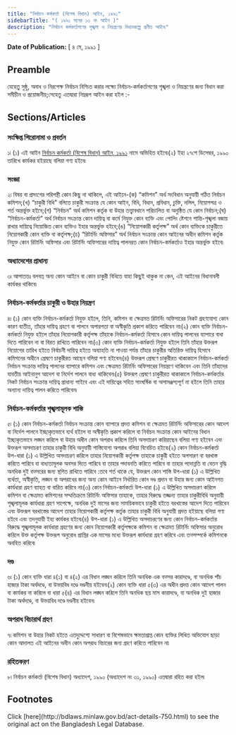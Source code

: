 ```yaml
---
title: "নির্বাচন কর্মকর্তা (বিশেষ বিধান) আইন, ১৯৯১"
sidebarTitle: "( ১৯৯১ সনের ১৩ নং আইন )"
description: "নির্বাচন কর্মকর্তাগণের শৃঙ্খলা ও নিয়ন্ত্রণের বিধানকল্পে প্রণীত আইন৷"
---
```


**Date of Publication:** [ ৪ মে, ১৯৯১ ]

## Preamble

যেহেতু সুষ্ঠু, অবাধ ও নিরপেক্ষ নির্বাচন নিশ্চিত করার লক্ষ্যে নির্বাচন-কর্মকর্তাগণের শৃঙ্খলা ও নিয়ন্ত্রণের জন্য বিধান করা সমীচীন ও প্রয়োজনীয়;সেহেতু এতদ্বারা নিম্নরূপ আইন করা হইল :-

## Sections/Articles

### সংক্ষিপ্ত শিরোনামা ও প্রবর্তন

১৷ (১) এই আইন [নির্বাচন কর্মকর্তা (বিশেষ বিধান) আইন, ১৯৯১](/act-750.html "নির্বাচন কর্মকর্তা (বিশেষ বিধান) আইন, ১৯৯১") নামে অভিহিত হইবে৷(২) ইহা ২৭শে ডিসেম্বর, ১৯৯০ তারিখে কার্যকর হইয়াছে বলিয়া গণ্য হইবে৷

### সংজ্ঞা

২৷ বিষয় বা প্রসংগের পরিপন্থী কোন কিছু না থাকিলে, এই আইনে-(ক) “কমিশন” অর্থ সংবিধান অনুযায়ী গঠিত নির্বাচন কমিশন;(খ) “চাকুরী বিধি” বলিতে চাকুরী সংক্রান্ত যে কোন আইন, বিধি, বিধান, প্রবিধান, চুক্তি, দলিল, নিয়োগপত্র ও শর্ত অন্তর্ভুক্ত হইবে;(গ) “নির্বাচন” অর্থ কমিশন কর্তৃক বা উহার তত্ত্বাবধানে পরিচালিত বা অনুষ্ঠিত যে কোন নির্বাচন;(ঘ) “নির্বাচন-কর্মকর্তা” অর্থ নির্বাচন সংক্রান্ত কোন দায়িত্ব বা কর্মে নিযুক্ত কোন ব্যক্তি এবং পোলিং ষ্টেশনে শান্তি-শৃঙ্খলা বজায় রাখার দায়িত্বে নিয়োজিত কোন ব্যক্তিও ইহার অন্তর্ভুক্ত হইবে;(ঙ) “নিয়োগকারী কর্তৃপক্ষ” অর্থ কোন ব্যক্তিকে চাকুরীতে নিয়োগকারী কোন ব্যক্তি বা কর্তৃপক্ষ;(চ) “রিটার্নিং অফিসার” অর্থ নির্বাচন সংক্রান্ত কোন আইনের অধীন কমিশন কর্তৃক নিযুক্ত কোন রিটার্নিং অফিসার এবং রিটার্নিং অফিসারের দায়িত্ব পালনরত কোন নির্বাচন-কর্মকর্তাও ইহার অন্তর্ভুক্ত হইবে৷

### অধ্যাদেশের প্রাধান্য

৩৷ আপাততঃ বলবত্ অন্য কোন আইনে বা কোন চাকুরী বিধিতে যাহা কিছুই থাকুক না কেন, এই আইনের বিধানাবলী কার্যকর থাকিবে৷

### নির্বাচন-কর্মকর্তার চাকুরী ও উহার নিয়ন্ত্রণ

৪৷ (১) কোন ব্যক্তি নির্বাচন-কর্মকর্তা নিযুক্ত হইলে, তিনি, কমিশন বা ক্ষেত্রমত রিটার্নিং অফিসারের নিকট গ্রহণযোগ্য কোন কারণ ব্যতীত, তাঁহার দায়িত্ব গ্রহণে বা পালনে অপারগতা বা অস্বীকৃতি প্রকাশ করিতে পারিবেন না৷(২) কোন ব্যক্তি নির্বাচন-কর্মকর্তা নিযুক্ত হইলে তাঁহার নিয়োগকারী কর্তৃপক্ষ তাঁহাকে নির্বাচন-কর্মকর্তা হিসাবে কোন দায়িত্ব পালনের ব্যাপারে বাধা দিতে পারিবেন না বা বিরত রাখিতে পারিবেন না৷(৩) কোন ব্যক্তি নির্বাচন-কর্মকর্তা নিযুক্ত হইলে তিনি তাঁহার উক্তরূপ নিয়োগের তারিখ হইতে নির্বাচনী দায়িত্ব হইতে অব্যাহতি না পাওয়া পর্যন্ত তাঁহার চাকুরীর অতিরিক্ত দায়িত্ব হিসাবে কমিশনের অধীনে প্রেষণে চাকুরীরত আছেন বলিয়া গণ্য হইবেন৷(৪) উক্তরূপ প্রেষণে চাকুরীরত থাকাকালে নির্বাচন-কর্মকর্তা নির্বাচন সংক্রান্ত দায়িত্ব পালনের ব্যাপারে কমিশন এবং ক্ষেত্রমত রিটার্নিং অফিসারের নিয়ন্ত্রণে থাকিবেন এবং তিনি তাঁহাদের যাবতীয় আইনানুগ আদেশ বা নির্দেশ পালনে বাধ্য থাকিবেন৷(৫) উক্তরূপ প্রেষণে চাকুরীরত থাকাকালে নির্বাচন-কর্মকর্তার নিকট নির্বাচন সংক্রান্ত দায়িত্ব প্রাধান্য পাইবে এবং এই দায়িত্বের সহিত সাংঘর্ষিক বা অসামঞ্জস্যপূর্ণ না হইলে তিনি তাহার অন্যান্য দায়িত্ব পালন করিতে পারিবেন৷

### নির্বাচন-কর্মকর্তার শৃঙ্খলামূলক শাস্তি

৫৷ (১) কোন নির্বাচন-কর্মকর্তা নির্বাচন সংক্রান্ত কোন ব্যাপারে প্রদত্ত কমিশন বা ক্ষেত্রমত রিটার্নিং অফিসারের কোন আদেশ বা নির্দেশ পালনে ইচ্ছাকৃতভাবে ব্যর্থ হইলে বা অস্বীকৃতি প্রকাশ করিলে বা নির্বাচন সংক্রান্ত কোন আইনের বিধান ইচ্ছাকৃতভাবে লঙ্ঘন করিলে বা উহার অধীন কোন অপরাধ করিলে তিনি অসদাচরণ করিয়াছেন বলিয়া গণ্য হইবেন এবং উক্তরূপ অসদাচরণ তাহার চাকুরী বিধি অনুযায়ী শাস্তিযোগ্য অপরাধ বলিয়া বিবেচিত হইবে৷(২) কোন নির্বাচন-কর্মকর্তা উপ-ধারা (১) এ উল্লিখিত অসদাচরণ করিলে তাহার নিয়োগকারী কর্তৃপক্ষ তাহাকে চাকুরী হইতে অপসারণ বা বরখাস্ত করিতে পারিবে বা বাধ্যতামূলক অবসর দিতে পারিবে বা তাহার পদাবনতি করিতে পারিবে বা তাহার পদোন্নতি বা বেতন বৃদ্ধি অনধিক দুই বত্সরের জন্য স্থগিত রাখিতে পারিবে :তবে শর্ত থাকে যে, উক্তরূপ কোন শাস্তি উপ-ধারা (১) এ উল্লিখিত ব্যর্থতা, অস্বীকৃতি, লঙ্ঘন বা অপরাধের জন্য অন্য কোন আইনে নির্ধারিত কোন দণ্ড প্রদান বা উহার জন্য কোন আইনগত কার্যধারা গ্রহণ ব্যাহত বা বারিত করিবে না৷(৩) কোন নির্বাচন-কর্মকর্তা উপ-ধারা (১) এ উল্লিখিত অসদাচরণ করিলে কমিশন বা ক্ষেত্রমত কমিশনের সম্মতিক্রমে রিটার্নিং অফিসার তাহাকে, তাহার বিরুদ্ধে তজ্জন্য তাহার চাকুরীবিধি অনুযায়ী শৃঙ্খলামূলক কার্যধারা গ্রহণ সাপেক্ষে, অনধিক দুই মাসের জন্য সাময়িকভাবে চাকুরী হইতে বরখাস্তের আদেশ দিতে পারিবেন এবং উক্তরূপ বরখাস্তের আদেশ তাহার নিয়োগকারী কর্তৃপক্ষ কর্তৃক তাহার চাকুরী বিধি অনুযায়ী প্রদত্ত হইয়াছে বলিয়া গণ্য হইবে এবং তদনুযায়ী ইহা কার্যকর হইবে৷(৪) উপ-ধারা (১) এ উল্লিখিত অসদাচরণের জন্য কোন নির্বাচন-কর্মকর্তার বিরুদ্ধে শৃঙ্খলামূলক কার্যধারা গ্রহণের জন্য কোন নিয়োগকারী কর্তৃপক্ষকে কমিশন বা ক্ষেত্রমত রিটার্নিং অফিসার অনুরোধ করিলে উক্ত কর্তৃপক্ষ উক্তরূপ অনুরোধ প্রাপ্তির এক মাসের মধ্যে উক্তরূপ কার্যধারা গ্রহণ করিবে এবং তত্সম্পর্কে কমিশনকে অবহিত করিবে৷

### দণ্ড

৬৷ (১) কোন ব্যক্তি ধারা ৪(১) বা ৪(২) এর বিধান লঙ্ঘন করিলে তিনি অনধিক এক বত্সর কারাদণ্ডে, বা অনধিক পাঁচ হাজার টাকা অর্থদণ্ডে, বা উভয়বিধ দণ্ডে দণ্ডনীয় হইবেন৷(২) কোন ব্যক্তি ধারা ৫(৩) এর অধীন প্রদত্ত কোন আদেশ পালন বা কার্যকর না করিলে বা ধারা ৫(৪) এর বিধান লঙ্ঘন করিলে তিনি অনধিক ছয় মাস কারাদণ্ডে, বা অনধিক দুই হাজার টাকা অর্থদণ্ডে, বা উভয়বিধ দণ্ডে দণ্ডনীয় হইবেন৷

### অপরাধ বিচারার্থ গ্রহণ

৭৷ কমিশন বা উহার নিকট হইতে এতদুদ্দেশ্যে সাধারণ বা বিশেষভাবে ক্ষমতাপ্রাপ্ত কোন ব্যক্তির লিখিত অভিযোগ ছাড়া কোন আদালত এই আইনের অধীন কোন অপরাধ বিচারের জন্য গ্রহণ করিতে পারিবেন না৷

### রহিতকরণ

৮৷ নির্বাচন কর্মকর্তা (বিশেষ বিধান) অধ্যাদেশ, ১৯৯০ (অধ্যাদেশ নং ৩১, ১৯৯০) এতদ্বারা রহিত করা হইল৷

## Footnotes

<Note>
  Click [here](http://bdlaws.minlaw.gov.bd/act-details-750.html) to see the original act on the Bangladesh Legal Database.
</Note>
